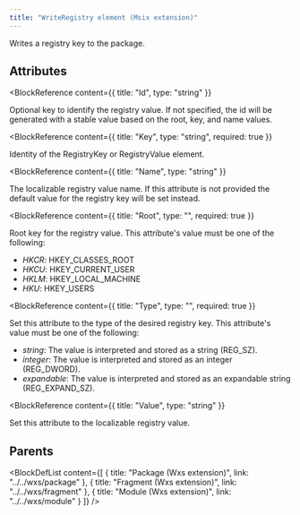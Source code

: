 ```yaml
---
title: "WriteRegistry element (Msix extension)"
---
```



Writes a registry key to the package.


## Attributes

<BlockWrapper>

  <BlockReference
    content={{
      title: "Id",
      type: "string"
    }}
  >
  Optional key to identify the registry value. If not specified, the id will be generated with a stable value based on the root, key, and name values.
  </BlockReference>

  <BlockReference
    content={{
      title: "Key",
      type: "string",
      required: true
    }}
  >
  Identity of the RegistryKey or RegistryValue element.
  </BlockReference>

  <BlockReference
    content={{
      title: "Name",
      type: "string"
    }}
  >
  The localizable registry value name. If this attribute is not provided the default value for the registry key will
   be set instead.
  </BlockReference>

  <BlockReference
    content={{
      title: "Root",
      type: "",
      required: true
    }}
  >
  Root key for the registry value. This attribute's value must be one of the following:
  - *HKCR*: HKEY_CLASSES_ROOT
  - *HKCU*: HKEY_CURRENT_USER
  - *HKLM*: HKEY_LOCAL_MACHINE
  - *HKU*: HKEY_USERS
  </BlockReference>

  <BlockReference
    content={{
      title: "Type",
      type: "",
      required: true
    }}
  >
  Set this attribute to the type of the desired registry key. This attribute's value must be one of the following:
  - *string*: The value is interpreted and stored as a string (REG_SZ).
  - *integer*: The value is interpreted and stored as an integer (REG_DWORD).
  - *expandable*: The value is interpreted and stored as an expandable string (REG_EXPAND_SZ).
  </BlockReference>

  <BlockReference
    content={{
      title: "Value",
      type: "string"
    }}
  >
  Set this attribute to the localizable registry value.
  </BlockReference>

</BlockWrapper>


## Parents

<BlockDefList content={[
    {
      title: "Package (Wxs extension)",
      link: "../../wxs/package"
    },
    {
      title: "Fragment (Wxs extension)",
      link: "../../wxs/fragment"
    },
    {
      title: "Module (Wxs extension)",
      link: "../../wxs/module"
    }
  ]}
/>